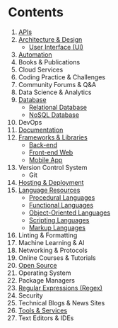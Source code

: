 # Contents

1.  [APIs](/collection/api)
2.  [Architecture & Design](/collection/architecture-design)
    - [User Interface (UI)](/collection/architecture-design/ui)
3.  [Automation](/collection/automation)
4.  Books & Publications
5.  Cloud Services
6.  Coding Practice & Challenges
7.  Community Forums & Q&A
8.  Data Science & Analytics
9.  [Database](/collection/database)
    - [Relational Database](/collection/database#relation-database)
    - [NoSQL Database](/collection/database#nosql-database)
10. DevOps
11. [Documentation](/collection/documentation)
12. [Frameworks & Libraries](/collection/frameworks-libraries)
    - [Back-end](/collection/frameworks-libraries#back-end)
    - [Front-end Web](/collection/frameworks-libraries#front-end-web)
    - [Mobile App](/collection/frameworks-libraries#mobile-app)
13. Version Control System
    - Git
14. [Hosting & Deployment](/collection/hosting-deployment)
15. [Language Resources](/collection/language-resources)
    - [Procedural Languages](/collection/language-resources#procedural-languages)
    - [Functional Languages](/collection/language-resources#functional-languages)
    - [Object-Oriented Languages](/collection/language-resources#object-oriented-languages)
    - [Scripting Languages](/collection/language-resources#scripting-languages)
    - [Markup Languages](/collection/language-resources#markup-languages)
16. Linting & Formatting
17. Machine Learning & AI
18. Networking & Protocols
19. Online Courses & Tutorials
20. [Open Source](/collection/open-source)
21. Operating System
22. Package Managers
23. [Regular Expressions (Regex)](/collection/regular-expression)
24. Security
25. Technical Blogs & News Sites
26. [Tools & Services](/collection/tools-services)
27. Text Editors & IDEs
